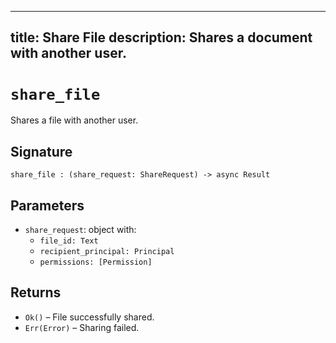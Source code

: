 
---
title: Share File
description: Shares a document with another user.
---

# `share_file`

Shares a file with another user.

## Signature

```candid
share_file : (share_request: ShareRequest) -> async Result
```

## Parameters

- `share_request`: object with:
  - `file_id: Text`
  - `recipient_principal: Principal`
  - `permissions: [Permission]`

## Returns

- `Ok()` – File successfully shared.
- `Err(Error)` – Sharing failed.

